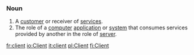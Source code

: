 === Noun ===

# A [[customer]] or receiver of [[service]]s.
# The role of a [[computer]] [[application]] or [[system]] that consumes services provided by another in the role of [[server]].

{{wikipedia}}

[[fr:client]]
[[io:Client]]
[[it:client]]
[[pl:Client]]
[[fi:Client]]